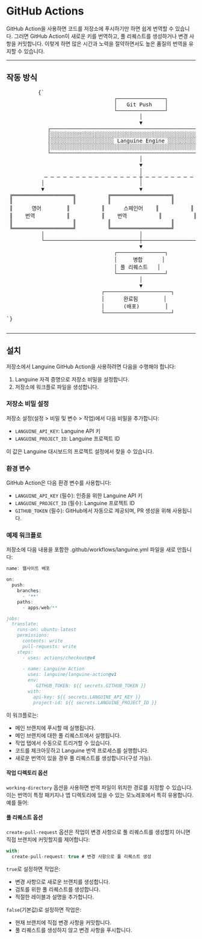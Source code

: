 # GitHub Actions

GitHub Action을 사용하면 코드를 저장소에 푸시하기만 하면 쉽게 번역할 수 있습니다. 그러면 GitHub Action이 새로운 키를 번역하고, 풀 리퀘스트를 생성하거나 변경 사항을 커밋합니다.
이렇게 하면 많은 시간과 노력을 절약하면서도 높은 품질의 번역을 유지할 수 있습니다.

---

## 작동 방식



<div className="flex flex-col items-center justify-center p-4 mb-8 h-[400px] sm:h-[500px] md:h-[650px]">
        <pre
          className="p-4 text-sm leading-5 scale-[0.5] sm:scale-[0.65] md:scale-90 transform-gpu"
          style={{
            fontFamily: "monospace",
            whiteSpace: "pre",
            textAlign: "left",
          }}
        >
          {`
                                  ┌───────────────┐
                                  │   Git Push    │
                                  └───────────────┘
                                          │
                                          ▼
             ┌─────────────────────────────────────────────────────────┐
             │░░░░░░░░░░░░░░░░░░░░░░░░░░░░░░░░░░░░░░░░░░░░░░░░░░░░░░░░░│
             │░░░░░░░░░░░░░░░░░░░░ Languine Engine ░░░░░░░░░░░░░░░░░░░░│
             │░░░░░░░░░░░░░░░░░░░░░░░░░░░░░░░░░░░░░░░░░░░░░░░░░░░░░░░░░│
             └─────────────────────────────────────────────────────────┘
                                          │
                                          ▼
                                          │
            ─ ─ ─ ─ ─ ─ ─ ─ ─ ─ ─ ─ ─ ─ ─ ┼ ─ ─ ─ ─ ─ ─ ─ ─ ─ ─ ─ ─ ─ ─ ─
           │                              │                              │
           ▼                              ▼                              ▼
 ╔═══════════════════╗          ╔═══════════════════╗          ╔═══════════════════╗
 ║                   ║          ║                   ║          ║                   ║
 ║      영어        ║          ║      스페인어    ║          ║      일본어      ║
 ║    번역          ║          ║    번역          ║          ║     번역        ║
 ║                   ║          ║                   ║          ║                   ║
 ╚═══════════════════╝          ╚═══════════════════╝          ╚═══════════════════╝
           │                              │                              │
           └──────────────────────────────┼──────────────────────────────┘
                                          ▼
                                  ┌───────────────┐
                                  │     병합      │
                                  │ 풀 리퀘스트   │
                                  └───────────────┘
                                          │
                                          ▼
                              ┌─────────────────────┐
                              │      완료됨        │
                              │      (배포)        │
                              └─────────────────────┘
`}
        </pre>
      </div>

---

## 설치

저장소에서 Languine GitHub Action을 사용하려면 다음을 수행해야 합니다:

1. Languine 자격 증명으로 저장소 비밀을 설정합니다.
2. 저장소에 워크플로 파일을 생성합니다.

### 저장소 비밀 설정

저장소 설정(설정 > 비밀 및 변수 > 작업)에서 다음 비밀을 추가합니다:

- `LANGUINE_API_KEY`: Languine API 키
- `LANGUINE_PROJECT_ID`: Languine 프로젝트 ID

이 값은 Languine 대시보드의 프로젝트 설정에서 찾을 수 있습니다.



### 환경 변수

GitHub Action은 다음 환경 변수를 사용합니다:
- `LANGUINE_API_KEY` (필수): 인증을 위한 Languine API 키
- `LANGUINE_PROJECT_ID` (필수): Languine 프로젝트 ID 
- `GITHUB_TOKEN` (필수): GitHub에서 자동으로 제공되며, PR 생성을 위해 사용됩니다.

### 예제 워크플로

저장소에 다음 내용을 포함한 .github/workflows/languine.yml 파일을 새로 만듭니다:

```ts title=".github/workflows/release.yml"
name: 웹사이트 배포

on:
  push:
    branches:
      - '**'
    paths:
      - apps/web/**

jobs:
  translate:
    runs-on: ubuntu-latest
    permissions:
      contents: write
      pull-requests: write
    steps:
      - uses: actions/checkout@v4
      
      - name: Languine Action
        uses: languine/languine-action@v1
        env:
           GITHUB_TOKEN: ${{ secrets.GITHUB_TOKEN }}
        with:
          api-key: ${{ secrets.LANGUINE_API_KEY }}
          project-id: ${{ secrets.LANGUINE_PROJECT_ID }}
```
 
 이 워크플로는:
- 메인 브랜치에 푸시할 때 실행됩니다.
- 메인 브랜치에 대한 풀 리퀘스트에서 실행됩니다.
- 작업 탭에서 수동으로 트리거할 수 있습니다.
- 코드를 체크아웃하고 Languine 번역 프로세스를 실행합니다.
- 새로운 번역이 있을 경우 풀 리퀘스트를 생성합니다(구성 가능).

#### 작업 디렉토리 옵션

`working-directory` 옵션을 사용하면 번역 파일이 위치한 경로를 지정할 수 있습니다. 이는 번역이 특정 패키지나 앱 디렉토리에 있을 수 있는 모노레포에서 특히 유용합니다. 예를 들어:

#### 풀 리퀘스트 옵션

`create-pull-request` 옵션은 작업이 변경 사항으로 풀 리퀘스트를 생성할지 아니면 직접 브랜치에 커밋할지를 제어합니다:

```typescript title=".github/workflows/languine.yml"
with:
  create-pull-request: true # 변경 사항으로 풀 리퀘스트 생성
```

`true`로 설정하면 작업은:
- 변경 사항으로 새로운 브랜치를 생성합니다.
- 검토를 위한 풀 리퀘스트를 생성합니다.
- 적절한 레이블과 설명을 추가합니다.

`false`(기본값)로 설정하면 작업은:
- 현재 브랜치에 직접 변경 사항을 커밋합니다.
- 풀 리퀘스트를 생성하지 않고 변경 사항을 푸시합니다.